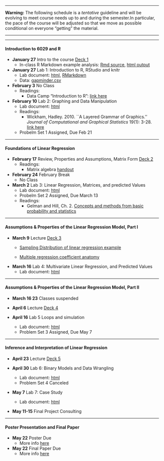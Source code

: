 ***

<i class="fa fa-warning"></i> **Warning:**  The following schedule is a *tentative* guideline and will be evolving to meet course needs up to and during the semester.In particular, the pace of the course will be adjusted so that we move as possible conditional on everyone "getting" the material.

***

***


####  **Introduction to 6029 and R**

- **January 27**  Intro to the course  [Deck 1](lectures/Lecture_01.pdf)
    - In-class R Markdown example analysis: [Rmd source](docs/Challenger_Analysis.Rmd), [html output](docs/Challenger_Analysis.html)

- **January 27** Lab 1: Introduction to R, RStudio and knitr
    - Lab document: [html](Labs/lab1/lab1.html), [RMarkdown](Labs/lab1/lab1.Rmd)
    - Data: [gapminder.csv](data/gapminder.csv)
- **February 3** No Class
    -  Readings:
        - Data Camp "Introduction to R": [link here](https://www.datacamp.com/courses/free-introduction-to-r)    
- **February 10** Lab 2: Graphing and Data Manipulation
    - Lab document: [html](Labs/lab2/lab2_20.html)
    -  Readings:
        - Wickham, Hadley. 2010. ``A Layered Grammar of Graphics.'' *Journal of Computational and Graphical Statistics* 19(1): 3-28. [link here](http://dx.doi.org/10.1198/jcgs.2009.07098)
    - Probelm Set 1 Assigned, Due Feb 21

***


#### **Foundations of Linear Regression**

- **February 17**  Review, Properties and Assumptions, Matrix Form [Deck 2](lectures/Lecture_02.pdf)
    - Readings: 
        - Matrix algebra [handout](docs/matrix.pdf)
        

- **February 24**  February Break 
    - No  Class
- **March 2**  Lab 3:  Linear Regression, Matrices, and predicted Values
    - Lab document: [html](Labs/lab3/lab3.html)
    - Probelm Set 2 Assigned, Due March 13
    - Readings: 
        - Gelman and Hill, Ch. 2. [Concepts and methods from basic
probability and statistics](docs/gelman_hill_ch2.pdf)


***

#### **Assumptions & Properties of the Linear Regression Model, Part I**



- **March 9**  Lecture  [Deck 3](lectures/Lecture_02.pdf)
    - [Sampling Distribution of linear regression example](https://www.econometrics-with-r.org/4-5-tsdotoe.html)

    - [Multiple regression coefficient anatomy](docs/mostly_harmless_ch3.pdf)

- **March 16** Lab 4: Multivariate Linear Regression, and Predicted Values
    - Lab document: [html](Labs/lab4/lab4.html)

***

#### **Assumptions & Properties of the Linear Regression Model, Part II**

 -  **March 16 23**  Classes suspended 



- **April 6** Lecture  [Deck 4](lectures/lecture4.pdf)


- **April 16**   Lab 5  Loops and simulation
    - Lab document: [html](Labs/lab5/lab5.html)
    - Problem Set 3 Assigned, Due May 7

***

#### **Inference and Interpretation of Linear Regression**

- **April 23** Lecture  [Deck 5](lectures/Lecture_05_handout.pdf)

- **April 30** Lab 6: Binary Models and Data Wrangling
    - Lab document: [html](Labs/lab6/BinaryModelsAndDataWrangling.R)
    - Problem Set 4 Canceled

- **May 7** Lab 7: Case Study
    - Lab document: [html](Labs/lab6/BinaryModelsAndDataWrangling.R)


- **May 11-15** Final Project Consulting


***


#### **Poster Presentation and Final Paper**

- **May 22** Poster Due
    - More info [here](posters.html)
- **May 22** Final Paper Due
    - More info [here](final_paper.html)

<!--


## Topic 2: Assumptions & Properties of the Linear Regression Model, Part I

### Monday, February 12

- [Deck 2](lectures/Lecture_02_handout.pdf)
- Readings: 
    - Matrix algebra readings. Read **any** of the following
        - Moore, Will H., and David A. Siegel. 2013. *A Mathematics Course for Political and Social Research*. 1st edition. Princeton, NJ: Princeton University Press, Chapter 12 (on Canvas).
        - Kevin Quinn's matrix algebra [handout](docs/matrix.pdf)
        - [CSSS Math Camp Lectures](http://www.csss.washington.edu/MathCamp/Lectures/) Section 4
	- Fox, Ch. 5, 9.1--9.2

### Monday, February 19

- No Class February Break


- Readings:

    - Hadley Wickham, [Introduction to dplyr](https://cran.rstudio.com/web/packages/dplyr/vignettes/introduction.html)

## Topic 3: Assumptions & Properties of the Linear Regression Model, Part II



- [Deck 3](lectures/Lecture_03_handout.pdf)
- [Sampling Distribution of linear regression example](https://raw.githubusercontent.com/POLS503/pols_503_sp15/master/lectures/Sampling_Distribution_Linear_Regression.Rmd)
- [Multiple regression coefficient anatomy](https://github.com/POLS503/pols_503_sp15/blob/master/lectures/multiple_regression_anatomy.R)
- Readings:

    - Fox, Ch. 6, 9.3
	
[Problem Set 1](hw/hw1.html) Due

- Lab document: [.Rmd](labs/lab3.Rmd), [html](labs/lab3.html)
- Readings

    - Wickham, Hadley. 2014. ``Tidy Data.'' *Journal of Statistical Software* 59(10). <http://www.jstatsoft.org/v59/i10/>.
    - Hadley Wickham, [tidyr vignette](https://cran.rstudio.com/web/packages/tidyr/vignettes/tidy-data.html)

## Topic 4: Statistical Inference / Interpretation of the Linear Model



- [Deck 4](lectures/Lecture_04_handout.pdf)
- Using R with the Duncan occupational prestige data [.Rmd](docs/Duncan_regression_example.Rmd), [.html](docs/Duncan_regression_example.html)
- Readings:

    - Fox, Ch. 6, 9.3



- Lab document: [.Rmd](labs/lab4.Rmd), [html](labs/lab4.html)
- Data: [ross_2012.csv](data/ross_2012.csv)
- Readings

    - **stargazer** [vignette](https://cran.r-project.org/web/packages/stargazer/vignettes/stargazer.pdf)
	- **broom** [vignette](https://cran.r-project.org/web/packages/broom/vignettes/broom.html)

## Topic 5: Model Fitting and Data Transformation



[Problem Set 2](hw/hw2.html) Due

- More on p-values and significance testing

    - Nuzzo, Regina. 2014. ``Scientific Method: Statistical Errors.'' *Nature* 506(7487): 150–52. <http://www.nature.com/doifinder/10.1038/506150a>

- Omitted Variable Bias

    - [Omitted Variable Bias handout](handout/OVB_Measurement_Error.pdf)
    - Fox, Ch. 6.3
    - Agrist and Pischke, Ch. 3.2.2


- Heteroskedasticity and misspecification

    - [OLS Residuals deck](lectures/Lecture_OLS_Residuals_presentation.pdf)
    - Fox, Ch 12.1--12.3
    - Angrist and Pischke, Ch. 8
	- King, Gary, and Margaret E. Roberts. 2015. ``How Robust Standard Errors Expose Methodological Problems They Do Not Fix, and What to Do About It.'' Political Analysis 23(2): 159–79. <http://pan.oxfordjournals.org/content/23/2/159>

- Mispecification, Transforming Covariates

    - See Christopher Adolph's slides from 503 last year <http://faculty.washington.edu/cadolph/503/topic5.pw.pdf>
    - Fox, Ch. 4, Ch 17.1--17.3
	- Gelman and Hill, Ch. 4.1--4.3, 4.5-4.6
	- Brambor, Thomas, William Roberts Clark, and Matt Golder. 2006. “Understanding Interaction Models: Improving Empirical Analyses.” Political Analysis 14(1): 63–82. <http://pan.oxfordjournals.org/content/14/1/63>
	


- Lab document: [.Rmd](labs/lab5.Rmd), [html](labs/lab5.html)

## Topic 6: Measurement Error, Transformations



We covered substantive vs. statistical influence; transformations; and measurement error.
You will need to cover collinearity, unusual and influential data, and robust regression on your own.

- The perils of stargazing:
    - Christopher Adolph, "Inference and Interpretation of Linear Regression", POLS 503, Spring 2014. <http://faculty.washington.edu/cadolph/503/topic4.pw.pdf#page=77>, pg. 77--.

- Transformations of Variables

    - Lecture deck: [.pdf](lectures/Lecture_Transformation_handout.pdf)

- Measurement error

    - Lecture deck: [.pdf](lectures/Lecture_Measurement_Error_handout.pdf)
    - Fox. Ch. 6.4
	
- Collinearity

    - Fox Ch 13 (13.1, skim the rest)




Lab notes: [.html](http://UW-POLS503.github.io/pols_503_sp15/labs/lab6.html), [.Rmd](http://pols503.github.io/pols_503_sp15/labs/lab6.Rmd)

## Topic 7: Interpretation, Model Selection



[Problem Set 3](hw/hw3.html) Due

- [Deck on Model Specification and Fit](lectures/Lecture_Model_Specification_handout.pdf)
- Life Expectancy Example: [.html](docs/Life_Expectancy_Example.html), [.Rmd](docs/Life_Expectancy_Example.Rmd)
- Interpretation of regression

    - King, Gary, Michael Tomz, and Jason Wittenberg. 2000. ``Making the Most of Statistical Analyses: Improving Interpretation and Presentation." *American Journal of Political Science* 44(2): 347–61. <http://www.jstor.org/stable/2669316>.

- Bootstrapping

    - Fox, Ch 21

- Model Selection and Cross-Validation

    - Fox, Ch 22



Lab notes: [.html](labs/lab7.html), [.Rmd](labs/lab7.Rmd)

## Topic 8: Causal Inference I



- Unusual and Influential Data and Robust Regression

    - Worked Example [Rmd](docs/Outliers_Robust_Regression.Rmd), [html](docs/Outliers_Robust_Regression.html)
    - Christopher Adolph, "Outliers and Robust Regression Techniques", POLS 503, Spring 2014. <http://faculty.washington.edu/cadolph/503/topic6.pw.pdf>
	- Readings
	
        - Fox, Ch 11, 19

- Missing Data

    - Slides on Missing Data [pdf](lectures/Lecture_Missing_Data_handout.pdf)
	- Worked Example [Rmd](docs/Imputing_Missing_Data.Rmd), [html](docs/Imputing_Missing_Data.html)
	- Readings:
	
        - King, Gary, James Honaker, Anne Joseph, and Kenneth Scheve. 2001. "Analyzing Incomplete Political Science Data: An Alternative Algorithm for Multiple Imputation." American Political Science Review 95: 49–69. Copy at http://j.mp/1zTTZUT

- Miscellaneous Thoughts on the state of quantitative analysis in political science. *We did not talk about this, but these are good readings*

    - Schrodt, Philip A. 2014. ``Seven Deadly Sins of Contemporary Quantitative Political Analysis.'' *Journal of Peace Research* 51(2): 287–300. <http://jpr.sagepub.com/content/51/2/287>
	- Achen, Christopher H. 2002. ``Toward a New Political Methodology: Microfoundations and ART.'' *Annual Review of Political Science* 5(1): 423–50. <http://dx.doi.org/10.1146/annurev.polisci.5.112801.080943>. Read the part on a "Rule of Three"; skim other parts.
	- Achen, Christopher H. 2005. ``Let’s Put Garbage-Can Regressions and Garbage-Can Probits Where They Belong.'' *Conflict Management and Peace Science* 22(4): 327–39. <http://cmp.sagepub.com/content/22/4/327> *skim*


### Monday, May 22

Lab document: [html](labs/lab8.html), [Rmd](labs/lab8.Rmd)

## Topic 9: Causal Inference II

### Monday, May 26

**Problem Set 4 Due**

- Limited Dependent Variables

    - Slides on the Linear Probability Model and Logit [pdf](lectures/Lecture_Binary_Dependent_Variables_handout.pdf)

- Potential outcomes framework, regression, matching

    - Slides on Casual Inference [pdf](lectures/Lecture_Causal_Inference_handout.pdf)
    - Readings

		- Gelman and Hill, Ch 9--10. 
		- Angrist and Pischke, Ch 1--3.
		- Angrist, Joshua D., and Jorn-Steffen Pischke. 2010. ``The Credibility Revolution in Empirical Economics: How Better Research Design Is Taking the Con out of Econometrics.'' *Journal of Economic Perspectives* 24(2): 3–30. <http://www.aeaweb.org/articles.php?doi=10.1257/jep.24.2.3> *For background reading*


### Monday, May 29

Lab document: [Rmd](labs/lab9.Rmd), [html](labs/lab9.html)

## Topic 10: Panel Data 

### Monday, June 2

- Slides on Panel data: [pdf](lectures/Lecture_Panel_Data_handout.pdf)
- Example with R code: [html](docs/panel.html), [Rmd](docs/panel.Rmd)
- Readings

    - Angrist and Pischke, Ch. 5, 8.2
    - Peter Kennedy, *A Guide to Econometrics*, 6th edition, Chapter 18, "Panel Data". On Canvas.
	- Wooldridge, *Econometric Analysis of Cross Section and Panel Data*, Chapter 10, "Basic Linear Unobserved Effects Panel Data Models". On Canvas.
	- Beck, N., & Katz, J. N. (2011). Modeling Dynamics in Time-Series–Cross-Section Political Economy Data. *Annual Review of Political Science*, 14(1), 331–352. <http://doi.org/10.1146/annurev-polisci-071510-103222>


### Monday, June 5

Open office hours to answer questions about your papers


* * * 

Syllabus derived from Christopher Adolph. (Spring 2014). *POLS/CSSS 503: Advanced Quantitative Political Methodology* [Syllabus]. University of Washington. http://faculty.washington.edu/cadolph/503/503.pdf [CC-BY-SA](https://creativecommons.org/licenses/by-sa/2.0/).

<!--  LocalWords:  UTC td href TAs García SAV gelman angrist UW eBook
 -->
<!--  LocalWords:  zuur Brambor TBD CSSS img src 221B Tu faq html
 -->
<!--  LocalWords:  wickham brambor
 -->
